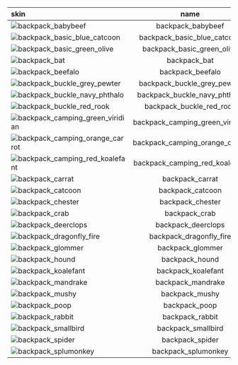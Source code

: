 | skin                                                                                                                     |              name               |
| :----------------------------------------------------------------------------------------------------------------------- | :-----------------------------: |
| ![backpack_babybeef](https://items.kleientertainment.com/images/DST/backpack_babybeef/small)                             |        backpack_babybeef        |
| ![backpack_basic_blue_catcoon](https://items.kleientertainment.com/images/DST/backpack_basic_blue_catcoon/small)         |   backpack_basic_blue_catcoon   |
| ![backpack_basic_green_olive](https://items.kleientertainment.com/images/DST/backpack_basic_green_olive/small)           |   backpack_basic_green_olive    |
| ![backpack_bat](https://items.kleientertainment.com/images/DST/backpack_bat/small)                                       |          backpack_bat           |
| ![backpack_beefalo](https://items.kleientertainment.com/images/DST/backpack_beefalo/small)                               |        backpack_beefalo         |
| ![backpack_buckle_grey_pewter](https://items.kleientertainment.com/images/DST/backpack_buckle_grey_pewter/small)         |   backpack_buckle_grey_pewter   |
| ![backpack_buckle_navy_phthalo](https://items.kleientertainment.com/images/DST/backpack_buckle_navy_phthalo/small)       |  backpack_buckle_navy_phthalo   |
| ![backpack_buckle_red_rook](https://items.kleientertainment.com/images/DST/backpack_buckle_red_rook/small)               |    backpack_buckle_red_rook     |
| ![backpack_camping_green_viridian](https://items.kleientertainment.com/images/DST/backpack_camping_green_viridian/small) | backpack_camping_green_viridian |
| ![backpack_camping_orange_carrot](https://items.kleientertainment.com/images/DST/backpack_camping_orange_carrot/small)   | backpack_camping_orange_carrot  |
| ![backpack_camping_red_koalefant](https://items.kleientertainment.com/images/DST/backpack_camping_red_koalefant/small)   | backpack_camping_red_koalefant  |
| ![backpack_carrat](https://items.kleientertainment.com/images/DST/backpack_carrat/small)                                 |         backpack_carrat         |
| ![backpack_catcoon](https://items.kleientertainment.com/images/DST/backpack_catcoon/small)                               |        backpack_catcoon         |
| ![backpack_chester](https://items.kleientertainment.com/images/DST/BACKPACK_CHESTER/small)                               |        backpack_chester         |
| ![backpack_crab](https://items.kleientertainment.com/images/DST/backpack_crab/small)                                     |          backpack_crab          |
| ![backpack_deerclops](https://items.kleientertainment.com/images/DST/backpack_deerclops/small)                           |       backpack_deerclops        |
| ![backpack_dragonfly_fire](https://items.kleientertainment.com/images/DST/backpack_dragonfly_fire/small)                 |     backpack_dragonfly_fire     |
| ![backpack_glommer](https://items.kleientertainment.com/images/DST/backpack_glommer/small)                               |        backpack_glommer         |
| ![backpack_hound](https://items.kleientertainment.com/images/DST/backpack_hound/small)                                   |         backpack_hound          |
| ![backpack_koalefant](https://items.kleientertainment.com/images/DST/backpack_koalefant/small)                           |       backpack_koalefant        |
| ![backpack_mandrake](https://items.kleientertainment.com/images/DST/backpack_mandrake/small)                             |        backpack_mandrake        |
| ![backpack_mushy](https://items.kleientertainment.com/images/DST/backpack_mushy/small)                                   |         backpack_mushy          |
| ![backpack_poop](https://items.kleientertainment.com/images/DST/backpack_poop/small)                                     |          backpack_poop          |
| ![backpack_rabbit](https://items.kleientertainment.com/images/DST/backpack_rabbit/small)                                 |         backpack_rabbit         |
| ![backpack_smallbird](https://items.kleientertainment.com/images/DST/backpack_smallbird/small)                           |       backpack_smallbird        |
| ![backpack_spider](https://items.kleientertainment.com/images/DST/backpack_spider/small)                                 |         backpack_spider         |
| ![backpack_splumonkey](https://items.kleientertainment.com/images/DST/backpack_splumonkey/small)                         |       backpack_splumonkey       |
